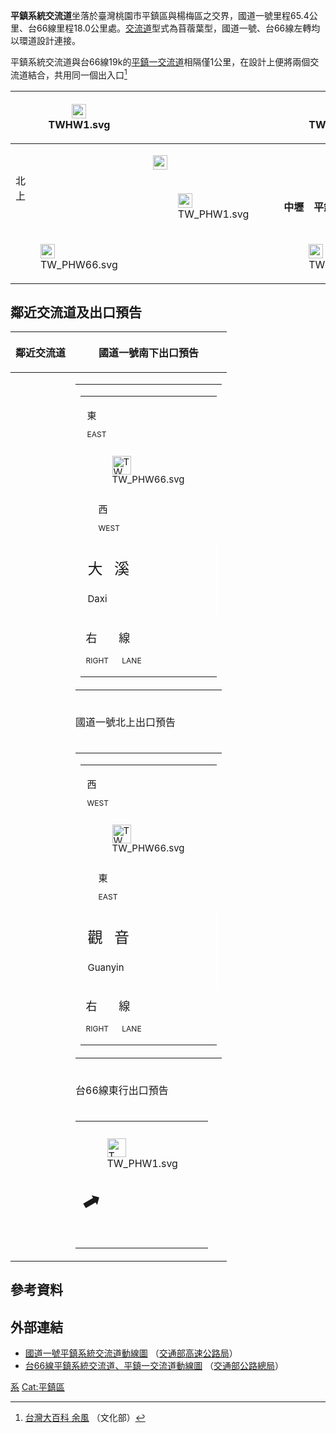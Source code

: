 {{Distinguish|平鎮一交流道|平鎮二交流道|平鎮三交流道}}
{{Infobox Taiwan Highway IC
| name = 平鎮系統交流道
| name_en = Pingzhen System Interchange
| rd_type  = NH
| rd_type2 = EX
| rd_number  = 1
| rd_number2 = 66
| exit  = 65
| exit2 = 18
| exit_name = 平鎮系統
| image = Northbound lane of Pingjhen JCT on the Taiwan No1 National Highway.JPG
| imagename = 國道一號平鎮系統交流道北上車道
| location = [[臺灣|臺灣]][[桃園市|桃園市]][[平鎮區|平鎮區]]、[[楊梅區|楊梅區]]
| latd  = 24  | latm  = 56 | lats  = 08 | latNS  = N
| longd = 121 | longm = 11 | longs = 23 | longEW = E
| connect = {{Jct|country=TWN|PH|1}}
| goto = 平鎮區、[[中壢區|中壢區]]
| class = 苜蓿葉型（[[File:TWHW1.svg|20px]]銜接[[File:TW_PHW66.svg|20px]]）<br>匝道（僅[[File:TWHW1.svg|20px]]北出北入銜接[[File:TW_PHW1.svg|20px]]）
| time = 2001年1月20日
}}
'''平鎮系統交流道'''坐落於臺灣桃園市平鎮區與楊梅區之交界，國道一號里程65.4公里、台66線里程18.0公里處。[[交流道|交流道]]型式為苜蓿葉型，國道一號、台66線左轉均以環道設計連接。

平鎮系統交流道與台66線19k的[[平鎮一交流道|平鎮一交流道]]相隔僅1公里，在設計上便將兩個交流道結合，共用同一個出入口<ref>[http://nrch.culture.tw/twpedia.aspx?id=23643 台灣大百科 余風] {{Wayback|url=http://nrch.culture.tw/twpedia.aspx?id=23643 |date=20170912012708 }}（文化部）</ref>
{|class="wikitable" style="text-align:center"
! rowspan="3" | [[File:TWHW1.svg|23px]]
| rowspan="3" | {{Taiwan Highway IC|65|平鎮系統}}  
| colspan="2" | [[File:TW_PHW66.svg|23px]]
| '''觀音　大溪'''
|-
| rowspan="2" | 北<br>上
| colspan="2" | [[File:Taiwan_road_sign_d53_hsr_inline.svg|23px]]{{Blue|'''高鐵站'''}}
|-
| [[File:TW_PHW1.svg|23px]]
| '''中壢　平鎮'''
|-
! [[File:TW_PHW66.svg|23px]]
| {{Taiwan Highway IC|18|平鎮系統}}
| colspan="2" | [[File:TWHW1.svg|23px]]
| '''台北　新竹'''
|}

== 鄰近交流道及出口預告 ==
{|class="toccolours" border="1" cellpadding="4" style="margin:0 auto; border-collapse:collapse; text-align:center; white-space:nowrap"
! 鄰近交流道 !! 國道一號南下出口預告
|-
| rowspan="5" |
{{Start expwy box|[[中華民國國道|中華民國國道]]}}
{{S-expwy IC|[[中壢交流道|中壢交流道]]|往　[[中壢轉接道|中壢轉接道]]}}
{{S-line|{{Jct|country=TWN|NH|1}}|65k|#007A36}}
{{S-expwy IC|[[幼獅交流道|幼獅交流道]]|往　[[楊梅交流道|楊梅交流道]]}}
{{New system|[[台灣省道快速公路|台灣省道快速公路]]}}
{{S-expwy IC|[[高山頂交流道|高山頂交流道]]|往　[[新屋一交流道|新屋一交流道]]}}
{{S-line|{{Jct|country=TWN|PH|66}}|18k|#9B0D15}}
{{S-expwy IC|[[平鎮一交流道|平鎮一交流道]]|往　[[平鎮二交流道|平鎮二交流道]]}}
{{Illus|僅標示國道一號與台66線}}
{{Fwu|st|[[桃園區|桃園]]}}
{{Fwi|Full|62|中壢}}
{{Fwh|st}}
{{Fwm|TWHW1}}
{{Fwh|st|65|平鎮系統|TWHW1|18|平鎮系統|TW PHW66}}
{{Fwb|[[觀音區|觀音]]|eh|hr|TW PHW66|Full|TW PHW66|hl|eh|[[大溪區|大溪]]}}
{{Fwh2|st|15|高山頂|19|平鎮一}}
{{Fwm|TWHW1}}
{{Fwh|st}}
{{Fwi|Full|67|幼獅}}
{{Fwd|st|[[楊梅區|楊梅]]}}
{{Fwed}}
|
{|align="center"
| style="text-align:right; font-size:15px" | {{Taiwan Highway IC|65|平鎮系統}}
{|style="width:190px; background-color:#007F00; color:#FFF; text-align:center; font-weight:bold"
| colspan="2" | <div style="margin:3px; line-height:15px; font-size:15px"><div style="display:inline-block; vertical-align:middle; margin-top:3px; margin-right:18px">東<div style="font-size:12px">EAST</div></div>[[File:TW_PHW66.svg|30px]]<div style="display:inline-block; vertical-align:middle; margin-top:3px; margin-left:18px">西<div style="font-size:12px">WEST</div></div></div>
|-
| style="width:90px; border-right:2px solid #FFF; line-height:24px; font-size:24px; word-spacing:12px" | 大 溪<div style="font-size:15px">Daxi</div>
| style="width:90px; line-height:24px; font-size:24px; word-spacing:12px" | 觀 音<div style="font-size:15px">Guanyin</div>
|-
| colspan="2" style="line-height:18px; font-size:18px; word-spacing:30px" | 右 線<div style="font-size:12px; word-spacing:18px">RIGHT LANE</div>
|}
|}
|-
! 國道一號北上出口預告
|-
|
{|align="center"
| style="text-align:right; font-size:15px" | {{Taiwan Highway IC|65|平鎮系統}}
{|style="width:190px; background-color:#007F00; color:#FFF; text-align:center; font-weight:bold"
| colspan="2" | <div style="margin:3px; line-height:15px; font-size:15px"><div style="display:inline-block; vertical-align:middle; margin-top:3px; margin-right:18px">西<div style="font-size:12px">WEST</div></div>[[File:TW_PHW66.svg|30px]]<div style="display:inline-block; vertical-align:middle; margin-top:3px; margin-left:18px">東<div style="font-size:12px">EAST</div></div></div>
|-
| style="width:90px; border-right:2px solid #FFF; line-height:24px; font-size:24px; word-spacing:12px" | 觀 音<div style="font-size:15px">Guanyin</div>
| style="width:90px; line-height:24px; font-size:24px; word-spacing:12px" | 大 溪<div style="font-size:15px">Daxi</div>
|-
| colspan="2" style="line-height:18px; font-size:18px; word-spacing:30px" | 右 線<div style="font-size:12px; word-spacing:18px">RIGHT LANE</div>
|}
|}
|-
! 台66線東行出口預告
|-
| style="text-align:right; font-size:15px" | {{Taiwan Highway IC|18|平鎮系統}}
{|style="width:230px; background-color:#007F00; color:#FFF; text-align:center; font-weight:bold"
| colspan="2" | <div style="margin:3px"></div>
|-
| <div style="margin-left:3px">[[File:TW_PHW1.svg|30px]]</div>
| style="width:110px; border-right:2px solid #FFF; line-height:24px; font-size:24px; word-spacing:12px" | <div style="margin-right:9px">中 壢<div style="font-size:15px">Zhongli</div>平 鎮<div style="font-size:15px">Pingzhen</div></div>
| <div style="margin-left:3px">[[File:TWHW1.svg|30px]]</div>
| style="width:110px; line-height:24px; font-size:24px; word-spacing:12px" | <div style="margin-right:9px">新 竹<div style="font-size:15px">Hsinchu</div>台 北<div style="font-size:15px">Taipei</div></div>
|-
| colspan="4" | <div style="margin-bottom:6px; line-height:27px; font-size:36px; transform:rotate(15deg)">⬈</div>
|}
|}

== 參考資料 ==
{{Reflist}}

== 外部連結 ==
* [https://www.freeway.gov.tw/UserFiles/File/Traffic/7-1-2/%E4%BA%A4%E6%B5%81%E9%81%93%E7%A4%BA%E6%84%8F%E5%9C%96_102.10/01-065%E5%B9%B3%E9%8E%AE%E7%B3%BB%E7%B5%B11060623.png 國道一號平鎮系統交流道動線圖] {{Wayback|url=https://www.freeway.gov.tw/UserFiles/File/Traffic/7-1-2/%E4%BA%A4%E6%B5%81%E9%81%93%E7%A4%BA%E6%84%8F%E5%9C%96_102.10/01-065%E5%B9%B3%E9%8E%AE%E7%B3%BB%E7%B5%B11060623.png |date=20190827093731 }}（[[交通部高速公路局|交通部高速公路局]]）
* [https://www.thb.gov.tw/resource/upload/Expressway/a4a3b127-fcf6-4389-91a5-6a65347b7ef1.jpg 台66線平鎮系統交流道、平鎮一交流道動線圖] {{Wayback|url=https://www.thb.gov.tw/resource/upload/Expressway/a4a3b127-fcf6-4389-91a5-6a65347b7ef1.jpg |date=20220126160627 }}（[[交通部公路總局|交通部公路總局]]）

{{中華民國國道1號}}
{{台66線}}

[[Cat:桃園市交流道|系]]
[[Cat:平鎮區|Cat:平鎮區]]